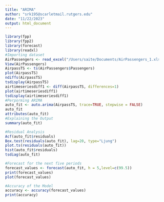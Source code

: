 ```yaml
---
title: "ARIMA"
author: "srk195@scarletmail.rutgers.edu"
date: "11/22/2023"
output: html_document
---
```


```r
library(fpp)
library(fpp2)
library(forecast)
library(readxl)
#Importing dataset
AirPassengers <- read_excel("/Users/saite/Documents/AirPassengers_1.xlsx")
View(AirPassengers)
AirpassTS <- ts(AirPassengers$Passengers)
plot(AirpassTS)
ndiffs(AirpassTS)
tsdisplay(AirpassTS)
airtimeseriesdiff1 <- diff(AirpassTS, differences=1)
plot(airtimeseriesdiff1)
tsdisplay(airtimeseriesdiff1)
#Perporming ARIMA
auto_fit <- auto.arima(AirpassTS, trace=TRUE, stepwise = FALSE)
auto_fit
attributes(auto_fit)
#Explaining the Output
summary(auto_fit)
```

```r
#Residual Analysis
Acf(auto_fit$residuals)
Box.test(residuals(auto_fit), lag=20, type="Ljung")
plot.ts(residuals(auto_fit))
hist(auto_fit$residuals)
tsdiag(auto_fit)
```

```r
#Forecast for the next five periods
forecast_values <- forecast(auto_fit, h = 5,level=c(99.5))
print(forecast_values)
plot(forecast_values)
```
```r
#Accuracy of the Model
accuracy <- accuracy(forecast_values)
print(accuracy)
```


